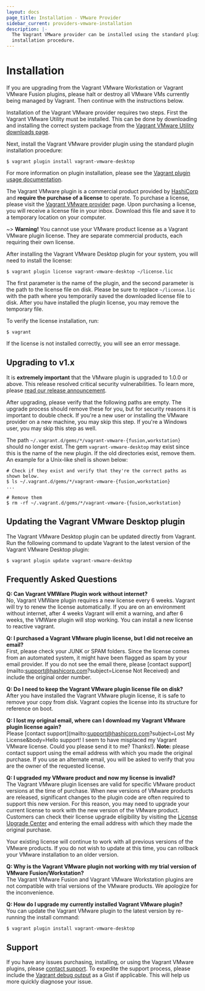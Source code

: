 ```yaml
---
layout: docs
page_title: Installation - VMware Provider
sidebar_current: providers-vmware-installation
description: |-
  The Vagrant VMware provider can be installed using the standard plugin
  installation procedure.
---
```


# Installation

If you are upgrading from the Vagrant VMware Workstation or Vagrant
VMware Fusion plugins, please halt or destroy all VMware VMs currently
being managed by Vagrant. Then continue with the instructions below.

Installation of the Vagrant VMware provider requires two steps. First the
Vagrant VMware Utility must be installed. This can be done by downloading
and installing the correct system package from the [Vagrant VMware Utility
downloads page](/vmware/downloads.html).

Next, install the Vagrant VMware provider plugin using the standard plugin
installation procedure:

```shell
$ vagrant plugin install vagrant-vmware-desktop
```

For more information on plugin installation, please see the
[Vagrant plugin usage documentation](/docs/plugins/usage.html).

The Vagrant VMware plugin is a commercial product provided by
[HashiCorp](https://www.hashicorp.com) and **require the purchase of a license**
to operate. To purchase a license, please visit the
[Vagrant VMware provider](/vmware#buy-now) page. Upon
purchasing a license, you will receive a license file in your inbox. Download
this file and save it to a temporary location on your computer.

~> **Warning!** You cannot use your VMware product license as a
Vagrant VMware plugin license. They are separate commercial products, each
requiring their own license.

After installing the Vagrant VMware Desktop plugin for your system, you
will need to install the license:

```shell
$ vagrant plugin license vagrant-vmware-desktop ~/license.lic
```

The first parameter is the name of the plugin, and the second parameter is the
path to the license file on disk. Please be sure to replace `~/license.lic`
with the path where you temporarily saved the downloaded license file to disk.
After you have installed the plugin license, you may remove the temporary file.

To verify the license installation, run:

```shell
$ vagrant
```

If the license is not installed correctly, you will see an error message.

## Upgrading to v1.x

It is **extremely important** that the VMware plugin is upgraded to 1.0.0 or
above. This release resolved critical security vulnerabilities. To learn more,
please [read our release announcement](https://www.hashicorp.com/blog/introducing-the-vagrant-vmware-desktop-plugin).

After upgrading, please verify that the following paths are empty. The upgrade
process should remove these for you, but for security reasons it is important
to double check. If you're a new user or installing the VMware provider on a
new machine, you may skip this step. If you're a Windows user, you may skip this
step as well.

The path `~/.vagrant.d/gems/*/vagrant-vmware-{fusion,workstation}`
should no longer exist. The gem `vagrant-vmware-desktop` may exist since this
is the name of the new plugin. If the old directories exist, remove them. An
example for a Unix-like shell is shown below:

```shell
# Check if they exist and verify that they're the correct paths as shown below.
$ ls ~/.vagrant.d/gems/*/vagrant-vmware-{fusion,workstation}
...

# Remove them
$ rm -rf ~/.vagrant.d/gems/*/vagrant-vmware-{fusion,workstation}
```

## Updating the Vagrant VMware Desktop plugin

The Vagrant VMware Desktop plugin can be updated directly from Vagrant. Run the
following command to update Vagrant to the latest version of the Vagrant VMware
Desktop plugin:

```shell
$ vagrant plugin update vagrant-vmware-desktop
```

## Frequently Asked Questions

**Q: Can Vagrant VMWare Plugin work without internet?**<br />
No, Vagrant VMWare plugin requires a new license every 6 weeks. Vagrant will try to renew the
license automatically. If you are on an environment without internet, after 4 weeks Vagrant will emit a warning,
and after 6 weeks, the VMWare plugin will stop working. You can install a new license to reactive vagrant.

**Q: I purchased a Vagrant VMware plugin license, but I did not receive an email?**<br />
First, please check your JUNK or SPAM folders. Since the license comes from an
automated system, it might have been flagged as spam by your email provider. If
you do not see the email there, please [contact support](mailto:support@hashicorp.com?subject=License Not Received)
and include the original order number.

**Q: Do I need to keep the Vagrant VMware plugin license file on disk?**<br />
After you have installed the Vagrant VMware plugin license, it is safe to remove
your copy from disk. Vagrant copies the license into its structure for reference
on boot.

**Q: I lost my original email, where can I download my Vagrant VMware plugin license again?**<br />
Please [contact support](mailto:support@hashicorp.com?subject=Lost My License&body=Hello support! I seem to have misplaced my Vagrant VMware license. Could you please send it to me? Thanks!). **Note:**
please contact support using the email address with which you made the
original purchase. If you use an alternate email, you will be asked to verify
that you are the owner of the requested license.

**Q: I upgraded my VMware product and now my license is invalid?**<br />
The Vagrant VMware plugin licenses are valid for specific VMware product
versions at the time of purchase. When new versions of VMware products are
released, significant changes to the plugin code are often required to support
this new version. For this reason, you may need to upgrade your current license
to work with the new version of the VMware product. Customers can check their
license upgrade eligibility by visiting the [License Upgrade Center](https://license.hashicorp.com/upgrade/vmware)
and entering the email address with which they made the original purchase.

Your existing license will continue to work with all previous versions of the
VMware products. If you do not wish to update at this time, you can rollback
your VMware installation to an older version.

**Q: Why is the Vagrant VMware plugin not working with my trial version of VMware Fusion/Workstation?**<br />
The Vagrant VMware Fusion and Vagrant VMware Workstation plugins are not
compatible with trial versions of the VMware products. We apologize for the
inconvenience.

**Q: How do I upgrade my currently installed Vagrant VMware plugin?**<br />
You can update the Vagrant VMware plugin to the latest version by re-running the
install command:

```shell
$ vagrant plugin install vagrant-vmware-desktop
```

## Support

If you have any issues purchasing, installing, or using the Vagrant VMware
plugins, please [contact support](mailto:support@hashicorp.com). To
expedite the support process, please include the
[Vagrant debug output](/docs/other/debugging.html) as a Gist if
applicable. This will help us more quickly diagnose your issue.
